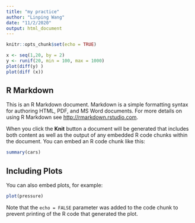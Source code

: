 ```yaml
---
title: "my practice"
author: "Linping Wang"
date: "11/2/2020"
output: html_document
---
```


```r
knitr::opts_chunk$set(echo = TRUE)

x <- seq(1,20, by = 2)
y <- runif(20, min = 100, max = 1000)
plot(diff(y) )
plot(diff (x))

```

## R Markdown

This is an R Markdown document. Markdown is a simple formatting syntax for authoring HTML, PDF, and MS Word documents. For more details on using R Markdown see <http://rmarkdown.rstudio.com>.

When you click the **Knit** button a document will be generated that includes both content as well as the output of any embedded R code chunks within the document. You can embed an R code chunk like this:

```r
summary(cars)
```

## Including Plots

You can also embed plots, for example:

```r
plot(pressure)
```

Note that the `echo = FALSE` parameter was added to the code chunk to prevent printing of the R code that generated the plot.
